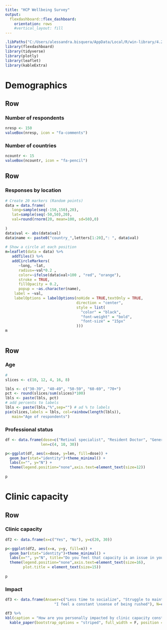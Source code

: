 ```yaml
---
title: "HCP Wellbeing Survey"
output: 
  flexdashboard::flex_dashboard:
    orientation: rows
    #vertical_layout: fill
---
```


```r
.libPaths("C:/Users/alessandra.bisquera/AppData/Local/R/win-library/4.2")
library(flexdashboard)
library(tidyverse)
library(plotly)
library(leaflet)
library(kableExtra)
```

Demographics
=====================================  

Row
-----------------------------------------------------------------------

### Number of respondents  {.value-box}
```r
nresp <- 150
valueBox(nresp, icon = "fa-comments")
```


### Number of countries  {.value-box}
```r
ncountr <- 15
valueBox(ncountr, icon = "fa-pencil")
```



Row
-----------------------------------------------------------------------

### Responses by location {data-width=650}

```r
# Create 20 markers (Random points)
data = data.frame(
   long=sample(seq(-150,150),20),
   lat=sample(seq(-50,50),20),
   val=round(rnorm(20, mean=100, sd=50),0)
   
) 
data$val <- abs(data$val)
data$name <- paste0("country_",letters[1:20],": ", data$val)
 
# Show a circle at each position
m=leaflet(data = data) %>%
   addTiles() %>%
   addCircleMarkers(
      ~long, ~lat, 
      radius=~val*0.2 , 
      color=~ifelse(data$val>100 , "red", "orange"),
      stroke = TRUE, 
      fillOpacity = 0.2,
      popup = ~as.character(name),
    label = ~val,
    labelOptions = labelOptions(noHide = TRUE,textOnly = TRUE,
                                direction = "center",
                                style = list(
                                  "color" = "black", 
                                  "font-weight" = "bold",
                                  "font-size" = "15px"
                                )))
m



```

Row
-----------------------------------------------------------------------
### Age  {data-height=350}

```r
# 
slices <- c(10, 12, 4, 16, 8)

lbls <- c("30-39", "40-49", "50-59", "60-69", "70+")
pct <- round(slices/sum(slices)*100)
lbls <- paste(lbls, pct)
# add percents to labels
lbls <- paste(lbls,"%",sep="") # ad % to labels
pie(slices,labels = lbls, col=rainbow(length(lbls)),
   main="Age of respondents")

```

### Professional status  {data-height=350}

```r

df <- data.frame(dose=c("Retinal specialist", "Resident Doctor", "General Opthalmologist"),
                len=c(4, 10, 30))

p<-ggplot(df, aes(x=dose, y=len, fill=dose)) +
  geom_bar(stat="identity")+theme_minimal() +
  labs(x="", y="N") +
  theme(legend.position="none",axis.text=element_text(size=12))
  
p

```



Clinic capacity 
===================================== 

Row
-------------------------------------

### Clinic capacity {data-width=700}

```r

df2 <- data.frame(x=c("Yes", "No"), y=c(20, 30))

p<-ggplot(df2, aes(x=x, y=y, fill=x)) +
  geom_bar(stat="identity")+theme_minimal() +
  labs(x="", y="N", title="Do you feel that capacity is an issue in your clinic?") +
  theme(legend.position="none",axis.text=element_text(size=16),
        plot.title = element_text(size=15))
  
p

```

### Impact {data-width=340}

```r


df3 <- data.frame(Answer=c("Less time to socialize", "Struggle to maintain \na healthy work life balance",
                      "I feel a constant \nsense of being rushed"), N=c(10, 30,50))

df3 %>% 
kbl(caption = "How are you personally impacted by clinic capacity constraints?" ) %>%
  kable_paper(bootstrap_options = "striped", full_width = F, position = "left")

```   


